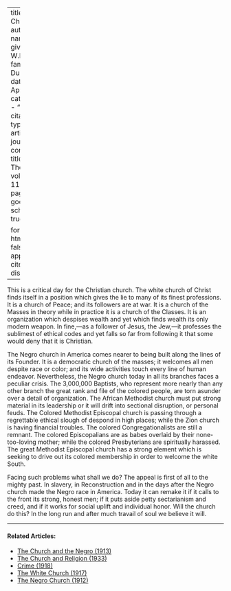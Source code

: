 
---
title: 'The Church'
author:
  - name:
      given: W.E.B.
      family: Du Bois
date: Apr. 1916
categories: 
  - ""
citation: 
  type: article-journal
  container-title: The Crisis
  volume: 11
  issue: 6
  page: 302
google-scholar: true

format:
  html:
    toc: false
    appendix-cite-as: display
---



This is a critical day for the Christian church. The white church of Christ finds itself in a position which gives the lie to many of its finest professions. It is a church of
Peace; and its followers are at war. It is a church of the Masses in
theory while in practice it is a church of the Classes. It is an
organization which despises wealth and yet which finds wealth its only
modern weapon. In fine,---as a follower of Jesus, the Jew,---it
professes the sublimest of ethical codes and yet falls so far from
following it that some would deny that it is Christian.

The Negro church in America comes nearer to being built along the lines
of its Founder. It is a democratic church of the masses; it welcomes all
men despite race or color; and its wide activities touch every line of
human endeavor. Nevertheless, the Negro church today in all its branches
faces a peculiar crisis. The 3,000,000 Baptists, who represent more
nearly than any other branch the great rank and file of the colored
people, are torn asunder over a detail of organization. The African
Methodist church must put strong material in its leadership or it will
drift into sectional disruption, or personal feuds. The Colored
Methodist Episcopal church is passing through a regrettable ethical
slough of despond in high places; while the Zion church is having
financial troubles. The colored Congregationalists are still a remnant.
The colored Episcopalians are as babes overlaid by their none-too-loving
mother; while the colored Presbyterians are spiritually harassed. The
great Methodist Episcopal church has a strong element which is seeking to drive out its colored membership in order to welcome
the white South.

Facing such problems what shall we do? The appeal is first of all to the
mighty past. In slavery, in Reconstruction and in the days after the
Negro church made the Negro race in America. Today it can remake it if
it calls to the front its strong, honest men; if it puts aside petty
sectarianism and creed, and if it works for social uplift and individual
honor. Will the church do this? In the long run and after much travail
of soul we believe it will.

<!-- Similar articles start here -->
<div  class="clear-wrap"></div>
<hr>
#### Related Articles:

* [The Church and the Negro (1913)](/Volumes/06/06/church_negro.html)
* [The Church and Religion (1933)](/Volumes/40/10/church_and_religion.html)
* [Crime (1918)](/Volumes/15/05/crime.html)
* [The White Church (1917)](/Volumes/14/01/white_church.html)
* [The Negro Church (1912)](/Volumes/04/01/negro_church.html)

<!-- Similar articles end here -->